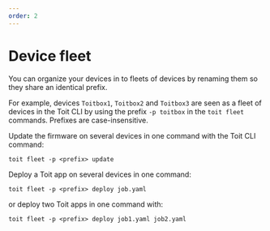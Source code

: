 ```yaml
---
order: 2
---
```


# Device fleet

You can organize your devices in to fleets of devices by renaming them so they share an identical prefix.

For example, devices `Toitbox1`, `Toitbox2` and `Toitbox3` are seen as a fleet of devices in the Toit CLI by using the prefix `-p toitbox` in the `toit fleet` commands. Prefixes are case-insensitive.

Update the firmware on several devices in one command with the Toit CLI command:

```
toit fleet -p <prefix> update
```

Deploy a Toit app on several devices in one command:

```
toit fleet -p <prefix> deploy job.yaml
```

or deploy two Toit apps in one command with:

```
toit fleet -p <prefix> deploy job1.yaml job2.yaml
```

